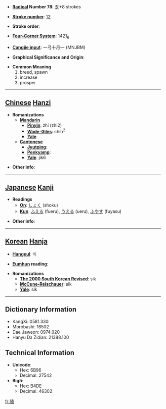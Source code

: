 * '''[[Wiktionary:Chinese radical index| Radical]] Number 78''': [[Wiktionary:Chinese radical index 歹|歹]]+8 strokes

* '''[[Wiktionary:Chinese total strokes index|Stroke number]]''': [[Wiktionary:Chinese total strokes index 12|12]]

* '''Stroke order''': 

* '''[[Wiktionary:Chinese four corner index|Four-Corner System]]''': 1421<sub>6</sub>

* '''[[Wiktionary:Chinese Cangjie index|Cangjie input]]''': 一弓十月一 (MNJBM)

* '''Graphical Significance and Origin''': 

* '''Common Meaning'''
*#breed, spawn
*# increase
*# prosper


----

== [[Chinese]] [[Hanzi]] ==

* '''Romanizations'''
** '''[[Mandarin]]'''
*** '''[[Pinyin]]''': zhí (zhi2)
*** '''[[Wade-Giles]]''': chih<sup>2</sup>
*** '''[[Yale]]''': 
** '''[[Cantonese]]'''
*** '''[[Jyutping]]''':
*** '''[[Penkyamp]]''': 
*** '''[[Yale]]''': jik6

* '''Other info''': 

----

== [[Japanese]] [[Kanji]] ==

* '''Readings'''
** '''[[On]]''': [[しょく]] (shoku)
** '''[[Kun]]''': [[ふえる]] (fueru), [[うえる]] (ueru), [[ふやす]] (fuyasu)

* '''Other info''':  

----

== [[Korean]] [[Hanja]] ==

* '''[[Hangeul]]''': 식

* '''[[Eumhun]] reading''': 

* '''Romanizations'''
** '''[[The 2000 South Korean Revised Romanization|The 2000 South Korean Revised]]''': sik
** '''[[McCune-Reischauer]]''': sik
** '''[[Yale]]''': sik

----

== Dictionary Information ==

* KangXi: 0581.330
* Morobashi: 16502
* Dae Jaweon: 0974.020
* Hanyu Da Zidian: 21388.100

== Technical Information ==

* '''Unicode''':
** Hex: 6B96
** Decimal: 27542
* '''Big5''':
** Hex: B4DE
** Decimal: 46302

[[fr:殖]]